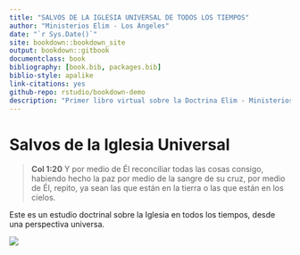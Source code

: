 ```yaml
--- 
title: "SALVOS DE LA IGLESIA UNIVERSAL DE TODOS LOS TIEMPOS"
author: "Ministerios Elim - Los Ángeles"
date: "`r Sys.Date()`"
site: bookdown::bookdown_site
output: bookdown::gitbook
documentclass: book
bibliography: [book.bib, packages.bib]
biblio-style: apalike
link-citations: yes
github-repo: rstudio/bookdown-demo
description: "Primer libro virtual sobre la Doctrina Elim - Ministerios Elim"
---
```


# Salvos de la Iglesia Universal

> **Col 1:20** Y por medio de Él reconciliar todas las cosas consigo, habiendo hecho la paz por medio de la sangre de su cruz, por medio de Él, repito, ya sean las que están en la tierra o las que están en los cielos.

Este es un estudio doctrinal sobre la Iglesia en todos los tiempos, desde una perspectiva universa.

![](static/iglesia_universal.png)














